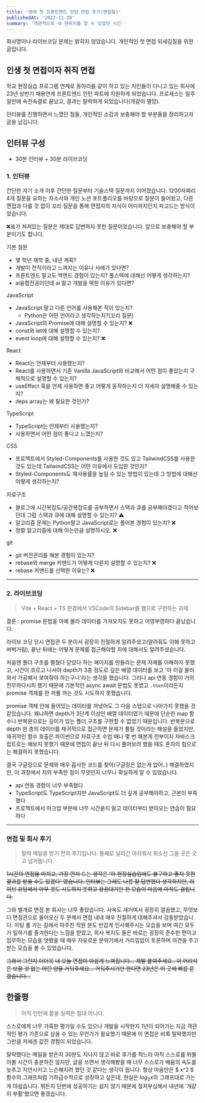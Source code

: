 ```yaml
---
title: '생애 첫 프론트엔드 인턴 면접 후기(면접탈)'
publishedAt: '2022-11-30'
summary: '객관적으로 내 현위치를 알 수 있었던 시간'
---
```


<Callout emoji='❗️'>
  회사명이나 라이브코딩 문제는 밝히지 않았습니다. 개인적인 첫 면접 되새김질을
  위한 글입니다.
</Callout>

## 인생 첫 면접이자 취직 면접

학교 현장실습 프로그램 연계로 동아리를 같이 하고 있는 지인들이 다니고 있는 회사에 23년 상반기 채용연계 프론트엔드 인턴 파트에 지원하게 되었습니다. 프로세스는 일주일만에 속전속결로 끝났고, 결과는 탈락하게 되었습니다(개같이 멸망).

인터뷰를 진행하면서 느꼈던 점들, 개인적인 소감과 보충해야 할 부분들을 정리하고자 글을 남깁니다.

## 인터뷰 구성

- 30분 인터뷰 + 30분 라이브코딩

### 1. 인터뷰

간단한 자기 소개 이후 간단한 질문부터 기술스택 질문까지 이어졌습니다. 1200자짜리 4개 질문을 요하는 자소서와 개인 노션 포트폴리오를 바탕으로 질문이 들어왔고, 다른 면접과 다를 것 없이 꼬리 질문을 통해 면접자의 지식이 어디까지인지 파고드는 방식이었습니다.

❌표가 쳐져있는 질문은 제대로 답변하지 못한 질문이었습니다. 앞으로 보충해야 할 부분이기도 합니다.

기본 질문

- 몇 학년 재학 중, 내년 계획?
- 개발이 천직이라고 느껴지는 이유나 사례가 있다면?
- 프론트엔드 말고도 백엔드 경험이 있는지? 풀스택에 대해선 어떻게 생각하는지?
- ai융합전공이던데 ai 말고 개발을 택한 이유가 있다면?

JavaScript

- JavaScript 말고 다른 언어를 사용해본 적이 있는지?
  - Python은 어떤 언어라고 생각하는지?(꼬리 질문)
- JavaScript의 Promise에 대해 설명할 수 있는지? ❌
- const와 let에 대해 설명할 수 있는지?
- event loop에 대해 설명할 수 있는지? ❌

React

- React는 언제부터 사용했는지?
- React를 사용하면서 기존 Vanilla JavaScript와 비교해서 어떤 점이 좋았는지 구체적으로 설명할 수 있는지?
- useEffect 훅을 언제 사용하면 좋고 어떻게 동작하는지 더 자세히 설명해줄 수 있는지?
- deps array는 왜 필요한 것인가?

TypeScript

- TypeScript는 언제부터 사용했는지?
- 사용하면서 어떤 점이 좋다고 느꼈는지?

CSS

- 프로젝트에서 Styled-Components를 사용한 것도 있고 TailwindCSS를 사용한 것도 있는데 TailwindCSS는 어떤 이유에서 도입한 것인지?
- Styled-Components도 재사용률을 높일 수 있는 방법이 있는데 그 방법에 대해선 어떻게 생각하는지?

자료구조

- 블로그에 시간복잡도/공간복잡도를 공부하면서 스택과 큐를 공부해야겠다고 적어놨던데 그럼 스택과 큐에 대해 설명할 수 있는지? ⚠️
- 알고리즘 문제는 Python말고 JavaScript로는 풀어본 경험이 있는지? ❌
- 정렬 알고리즘에 대해 아는만큼 설명하시오. ❌

git

- git 버전관리를 해본 경험이 있는지?
- rebase와 merge 커맨드가 어떻게 다른지 설명할 수 있는지? ❌
- rebase 커맨드를 선택한 이유는? ❌

---

### 2. 라이브코딩

> Vite + React + TS 환경에서 VSCode의 Sidebar를 웹으로 구현하는 과제

결론 : promise 문법을 아예 몰라 데이터를 가져오지도 못하고 어영부영하다 끝났습니다.

라이브 코딩 당시 면접관 두 분이서 굉장히 친절하게 알려주셨고(알려줘도 이해 못하고 버벅거림), 끝난 뒤에는 어떻게 문제를 접근해야할 지에 대해서도 알려주셨습니다.

처음엔 폴더 구조를 펼쳤다 닫았다 하는 페이지를 만들라는 문제 자체를 이해하지 못했고, 시간이 흐르고 나서야 depth가 3층 정도로 깊은 배열 데이터를 보고 '아 이걸 불러와서 가공해서 보여줘야 하는구나'라는 생각을 했습니다. 그러나 api 연동 경험이 거의 전무하다시피 했기 때문에 기본적인 async await 문법도 못썼고 `.then`이라든지 promise 객체를 한 꺼풀 까는 것도 시도하지 못했습니다.

promise 객체 안에 들어있는 데이터를 꺼냈어도 그 다음 스텝으로 나아가지 못했을 것 같았습니다. 왜냐하면 depth가 3단계 이상인 배열 데이터였기 때문에 단순한 map 함수나 반복문으로는 깊이가 있는 폴더 구조를 구현할 수 없었기 때문입니다. 반복문으로 depth 한 층의 데이터를 재귀적으로 접근하면 문제가 풀릴 것이라는 해설을 들었지만, 재귀적인 함수 호출은 파이썬으로 자료구조 수업 때나 몇 번 해본게 전부이지 자바스크립트로는 해보지 못했기 때문에 면접이 끝난 뒤 다시 풀어보려 했을 때도 혼자의 힘으로는 해결하지 못했습니다.

결국 구글링으로 문제와 매우 흡사한 코드를 찾아(구글링은 없는게 없어..) 해결하였지만, 이 과정에서 저의 부족한 점이 무엇인지 너무나 확실하게 알 수 있었습니다.

- api 연동 경험이 너무 부족했다
- TypeScript도 TypeScript지만 JavaScript도 더 깊게 공부해야하고, 근본이 부족했다
- 프로젝트에서 마크업 부분에 너무 시간쏟지 말고 데이터부터 받아오는 연습이 필요하다

---

### 면접 및 회사 후기

> 탈락 메일을 받기 전의 후기입니다. 통째로 날리긴 아쉬워서 취소선 그을 곳은 긋고 남겨둡니다.

<strike>
  1시간의 면접을 마치고, 가장 먼저 드는 생각은 '아 현장실습임에도 불구하고 좋지
  못한 결과를 받을 수도 있겠다' 였습니다. 인터뷰는 그래도 나름 잘 답변했다
  생각하지만, 라이브 코딩에서 아무 것도 시도하지 못하고 끙끙대기만 한 모습이
  마음에 아직도 걸립니다.
</strike>

그와 별개로 면접 본 회사는 너무 좋았습니다. 사옥도 새거여서 굉장히 깔끔했고, 무엇보다 면접관으로 들어오신 두 분께서 면접 내내 매우 친절하게 대해주셔서 감동받았습니다. 미팅 룸 가는 길에서 마주친 직원 분도 반갑게 인사해주시는 모습을 보며 여긴 모두가 일하기를 즐겨한다는 느낌을 받았고, 회사 복지도 들은 바로는 굉장히 준수한 편이고 업무하는 모습을 엿봤을 때 매우 자유로운 분위기에서 거리낌없이 토론하며 의견을 주고받는 모습을 볼 수 있었습니다.

<strike>
  그래서 그런지 더더욱 내 오늘 면접이 아쉽게 느껴집니다... 제발 붙여주세요.. 이
  어리석은 보잘 것 없는 어린 양을 거둬주세요... 거둬주시기만 한다면 23년은 이
  곳에 뼈를 묻겠습니다...
</strike>

## 한줄평

> 아직 인턴에 붙을 실력은 절대 아니다.

스스로에게 너무 가혹한 평가일 수도 있으나 개발을 시작한지 1년이 되어가는 지금 객관적인 평가 기준으로 삼을 수 있는 무언가가 필요했기 때문에 이 면접은 비록 탈락했지만 그만큼 저에겐 값진 경험이 되었습니다.

탈락했다는 메일을 받은지 30분도 지나지 않고 바로 후기를 적느라 아직 스스로를 뒤돌아볼 시간이 충분하진 않지만, 글을 쓰면서 생각해봤을 때 너무 스스로가 배움의 속도를 늦추고 지연시키고 느슨해지려 했던 것 같다는 생각이 듭니다. 항상 마음만은 $ x^2 $ 함수의 그래프처럼 기하급수적으로 성장하고 싶은데, 현실은 $log_2x$의 그래프대로 가는게 아쉽습니다. 뭐든지 단번에 성공하기는 쉽지 않기 때문에 절치부심해서 내년에 '개같이 부활'했으면 좋겠습니다.
